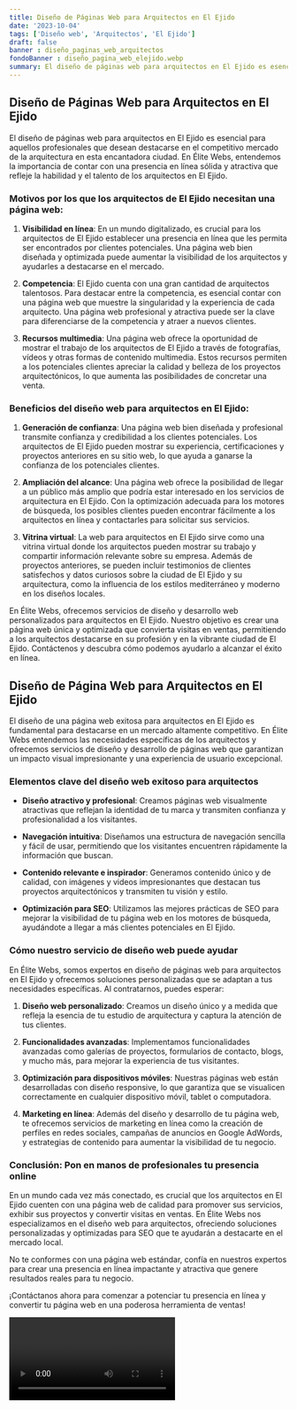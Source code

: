 ```yaml
---
title: Diseño de Páginas Web para Arquitectos en El Ejido
date: '2023-10-04'
tags: ['Diseño web', 'Arquitectos', 'El Ejido']
draft: false
banner : diseño_paginas_web_arquitectos
fondoBanner : diseño_pagina_web_elejido.webp
summary: El diseño de páginas web para arquitectos en El Ejido es esencial para aquellos profesionales que desean destacarse en el competitivo mercado de la arquitectura en esta encantadora ciudad. En Élite Webs, entendemos la importancia de contar con una presencia en línea sólida y atractiva que refleje la habilidad y el talento de los arquitectos en El Ejido.
---
```


## Diseño de Páginas Web para Arquitectos en El Ejido

El diseño de páginas web para arquitectos en El Ejido es esencial para aquellos profesionales que desean destacarse en el competitivo mercado de la arquitectura en esta encantadora ciudad. En Élite Webs, entendemos la importancia de contar con una presencia en línea sólida y atractiva que refleje la habilidad y el talento de los arquitectos en El Ejido.

### Motivos por los que los arquitectos de El Ejido necesitan una página web:

1. **Visibilidad en línea**: En un mundo digitalizado, es crucial para los arquitectos de El Ejido establecer una presencia en línea que les permita ser encontrados por clientes potenciales. Una página web bien diseñada y optimizada puede aumentar la visibilidad de los arquitectos y ayudarles a destacarse en el mercado.

2. **Competencia**: El Ejido cuenta con una gran cantidad de arquitectos talentosos. Para destacar entre la competencia, es esencial contar con una página web que muestre la singularidad y la experiencia de cada arquitecto. Una página web profesional y atractiva puede ser la clave para diferenciarse de la competencia y atraer a nuevos clientes.

3. **Recursos multimedia**: Una página web ofrece la oportunidad de mostrar el trabajo de los arquitectos de El Ejido a través de fotografías, vídeos y otras formas de contenido multimedia. Estos recursos permiten a los potenciales clientes apreciar la calidad y belleza de los proyectos arquitectónicos, lo que aumenta las posibilidades de concretar una venta.

### Beneficios del diseño web para arquitectos en El Ejido:

1. **Generación de confianza**: Una página web bien diseñada y profesional transmite confianza y credibilidad a los clientes potenciales. Los arquitectos de El Ejido pueden mostrar su experiencia, certificaciones y proyectos anteriores en su sitio web, lo que ayuda a ganarse la confianza de los potenciales clientes.

2. **Ampliación del alcance**: Una página web ofrece la posibilidad de llegar a un público más amplio que podría estar interesado en los servicios de arquitectura en El Ejido. Con la optimización adecuada para los motores de búsqueda, los posibles clientes pueden encontrar fácilmente a los arquitectos en línea y contactarles para solicitar sus servicios.

3. **Vitrina virtual**: La web para arquitectos en El Ejido sirve como una vitrina virtual donde los arquitectos pueden mostrar su trabajo y compartir información relevante sobre su empresa. Además de proyectos anteriores, se pueden incluir testimonios de clientes satisfechos y datos curiosos sobre la ciudad de El Ejido y su arquitectura, como la influencia de los estilos mediterráneo y moderno en los diseños locales.

En Élite Webs, ofrecemos servicios de diseño y desarrollo web personalizados para arquitectos en El Ejido. Nuestro objetivo es crear una página web única y optimizada que convierta visitas en ventas, permitiendo a los arquitectos destacarse en su profesión y en la vibrante ciudad de El Ejido. Contáctenos y descubra cómo podemos ayudarlo a alcanzar el éxito en línea.

<GifSeo />

<Cta />

## Diseño de Página Web para Arquitectos en El Ejido

El diseño de una página web exitosa para arquitectos en El Ejido es fundamental para destacarse en un mercado altamente competitivo. En Élite Webs entendemos las necesidades específicas de los arquitectos y ofrecemos servicios de diseño y desarrollo de páginas web que garantizan un impacto visual impresionante y una experiencia de usuario excepcional.

### Elementos clave del diseño web exitoso para arquitectos

- **Diseño atractivo y profesional**: Creamos páginas web visualmente atractivas que reflejan la identidad de tu marca y transmiten confianza y profesionalidad a los visitantes.

- **Navegación intuitiva**: Diseñamos una estructura de navegación sencilla y fácil de usar, permitiendo que los visitantes encuentren rápidamente la información que buscan.

- **Contenido relevante e inspirador**: Generamos contenido único y de calidad, con imágenes y videos impresionantes que destacan tus proyectos arquitectónicos y transmiten tu visión y estilo.

- **Optimización para SEO**: Utilizamos las mejores prácticas de SEO para mejorar la visibilidad de tu página web en los motores de búsqueda, ayudándote a llegar a más clientes potenciales en El Ejido.

### Cómo nuestro servicio de diseño web puede ayudar

En Élite Webs, somos expertos en diseño de páginas web para arquitectos en El Ejido y ofrecemos soluciones personalizadas que se adaptan a tus necesidades específicas. Al contratarnos, puedes esperar:

1. **Diseño web personalizado**: Creamos un diseño único y a medida que refleja la esencia de tu estudio de arquitectura y captura la atención de tus clientes.

2. **Funcionalidades avanzadas**: Implementamos funcionalidades avanzadas como galerías de proyectos, formularios de contacto, blogs, y mucho más, para mejorar la experiencia de tus visitantes.

3. **Optimización para dispositivos móviles**: Nuestras páginas web están desarrolladas con diseño responsive, lo que garantiza que se visualicen correctamente en cualquier dispositivo móvil, tablet o computadora.

4. **Marketing en línea**: Además del diseño y desarrollo de tu página web, te ofrecemos servicios de marketing en línea como la creación de perfiles en redes sociales, campañas de anuncios en Google AdWords, y estrategias de contenido para aumentar la visibilidad de tu negocio.

### Conclusión: Pon en manos de profesionales tu presencia online

En un mundo cada vez más conectado, es crucial que los arquitectos en El Ejido cuenten con una página web de calidad para promover sus servicios, exhibir sus proyectos y convertir visitas en ventas. En Élite Webs nos especializamos en el diseño web para arquitectos, ofreciendo soluciones personalizadas y optimizadas para SEO que te ayudarán a destacarte en el mercado local.

No te conformes con una página web estándar, confía en nuestros expertos para crear una presencia en línea impactante y atractiva que genere resultados reales para tu negocio.

¡Contáctanos ahora para comenzar a potenciar tu presencia en línea y convertir tu página web en una poderosa herramienta de ventas!

<Video />

<CtaBot job='Arquitectos' city='El Ejido'/>

<Gmaps query='El Ejido+españa+maps' />